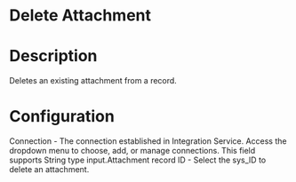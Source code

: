 ﻿# Delete Attachment

# Description

Deletes an existing attachment from a record.

# Configuration

Connection - The connection established in Integration Service. Access the dropdown menu to choose, add, or manage connections. This field supports String type input.Attachment record ID - Select the sys_ID to delete an attachment.
